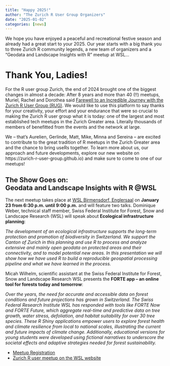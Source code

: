 ```yaml
---
title: "Happy 2025!"
author: "The Zurich R User Group Organizers"
date: "2025-01-02"
categories: [news]
---
```



We hope you have enjoyed a peaceful and recreational festive season and already had a great start to your 2025.
Our year starts with a big thank you to three Zurich R community legends, a new team of organizers and a "Geodata and Landscape Insights with R"
meetup at WSL...


<h1 class="text-4xl lg:text-5xl text-gray-500  lg:tracking-tight">
Thank You, Ladies!</h1>

For the R user group Zurich, the end of 2024 brought one of the biggest changes in almost a decade: 
After 8 years and more than 40 (!!) meetups, Muriel, Rachel and Dorothea said <a href="">Farewell to an Incredible Journey with the Zurich R User Group (RUG)</a>. We would like to use this platform to say thanks for your creativity, your effort and your endurance that were so crucial to making the Zurich R user group what it is today: one of the largest and most established tech meetups in the Zurich Greater area. 
Literally thousands of members of benefitted from the events and the network at large. 

We -- that's Aurelien, Gerlinde, Matt, Mike, Minna and Sereina -- are excited to contribute to the great tradition of R meetups in the Zurich Greater area and the chance to bring useRs together. To learn more about us, our approach and future developments, explore our new website on 
https://zurich-r-user-group.github.io) and make sure to come to one of our meetups! 


## The Show Goes on:<br>Geodata and Landscape Insights with R @WSL

The next meetup takes place at [WSL Birmensdorf, Englersaal](https://maps.app.goo.gl/PqgzKBW4uPqeC7zT6) on 
**January 23 from 6:30 p.m. until 9:00 p.m.** and will feature two talks. Dominique Weber, technical staff member, Swiss Federal Institute for Forest, Snow and Landscape Research (WSL) will speak about **Ecological infrastructure planning**:

*The development of an ecological infrastructure supports the long-term protection and promotion of biodiversity in Switzerland. We support the Canton of Zurich in this planning and use R to process and analyze extensive and mainly open geodata on protected areas and their connectivity, and to model potential new areas. In this presentation we will show how we have used R to build a reproducible geospatial processing pipeline and what we have learned in the process.*

Micah Wilhelm, scientific assistant at the Swiss Federal Institute for Forest, Snow and Landscape Research WSL presents the **FORTE app -- an online tool for forests today and tomorrow**:

*Over the years, the need for accurate and accessible data on forest conditions and future projections has grown in Switzerland. The Swiss Federal Research Institute WSL has responded with tools like FORTE Now and FORTE Future, which aggregate real-time and predictive data on tree growth, water stress, defoliation, and habitat suitability for over 30 tree species. These R Shiny applications empower users to explore forest health and climate resilience from local to national scales, illustrating the current and future impacts of climate change. Additionally, educational versions for young students were developed using fictional narratives to underscore the societal effects and adaptive strategies needed for forest sustainability.*


- [Meetup Registration](https://www.meetup.com/zurich-r-user-group/events/304647040/?eventOrigin=group_upcoming_events)
- [Zurich R user meetup on the WSL website](https://www.wsl.ch/de/veranstaltungen-und-kurse/zurich-r-user-group-meetup/)

